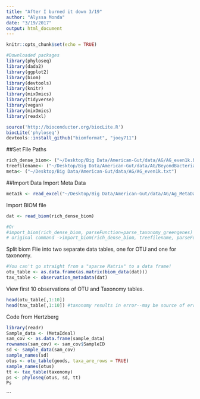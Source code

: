 ```yaml
---
title: "After I burned it down 3/19"
author: "Alyssa Monda"
date: "3/19/2017"
output: html_document
---
```


```r
knitr::opts_chunk$set(echo = TRUE)

#Downloaded packages 
library(phyloseq)
library(dada2)
library(ggplot2)
library(biom)
library(devtools)
library(knitr)
library(mixOmics)
library(tidyverse)
library(vegan)
library(mixOmics)
library(readxl)

source('http://bioconductor.org/biocLite.R')
biocLite('phyloseq')
devtools::install_github("biomformat", "joey711")
```
##Set File Paths 
```r
rich_dense_biom<- ("~/Desktop/Big Data/American-Gut/data/AG/AG_even1k.biom")
treefilename<- ("~/Desktop/Big Data/American-Gut/data/AG/BeyondBacteria/AmericanGutMetaphlanWGS.taxonomy.tree")
meta<- ("~/Desktop/Big Data/American-Gut/data/AG/AG_even1k.txt")
```

##Import Data
Import Meta Data
```r
meta1k <- read_excel("~/Desktop/Big Data/American-Gut/data/AG/Ag_MetaData1k-Trimmed.xlsx")
```

Import BIOM file
```r
dat <- read_biom(rich_dense_biom)

#Or
#import_biom(rich_dense_biom, parseFunction=parse_taxonomy_greengenes)
# original command ->import_biom(rich_dense_biom, treefilename, parseFunction=parse_taxonomy_greengenes) tree file name should be included but resulted in an error and failed to import?
```

Split biom Flie into two separate data tables, one for OTU and one for taxonomy. 
```r
#You can't go straight from a "sparse Matrix" to a data frame! 
otu_table <- as.data.frame(as.matrix(biom_data(dat)))
tax_table <- observation_metadata(dat)
```

View first 10 observations of OTU and Taxonomy tables.
```r
head(otu_table[,1:10])
head(tax_table[,1:10]) #taxonomy results in error--may be source of error in merging?
```


Code from Hertzberg
```r
library(readr)
Sample_data <- (MetaIdeal)
sam_cov <- as.data.frame(sample_data)
rownames(sam_cov) <- sam_cov$SampleID
sd <- sample_data(sam_cov)
sample_names(sd)
otus <- otu_table(goods, taxa_are_rows = TRUE)
sample_names(otus)
tt <- tax_table(taxonomy)
ps <- phyloseq(otus, sd, tt)
Ps
```
```


